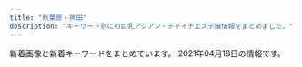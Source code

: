 ```yaml
---
title: "秋葉原・神田"
description: "キーワード別にの巨乳アジアン・チャイナエステ嬢情報をまとめました。"
---
```


新着画像と新着キーワードをまとめています。
2021年04月18日の情報です。

<DmmAffiliateIns />
<KeywordTable
  shops={
    [
    {
        "name": "RAVE \u30ec\u30a4\u30f4",
        "img_links": [
            "http://www.rave.masg.info/files/005.jpg",
            "http://www.rave.masg.info/files/009-02.jpg",
            "http://www.rave.masg.info/images/s4.jpg",
            "http://www.rave.masg.info/files/002.jpg",
            "http://www.rave.masg.info/images/service.png",
            "http://www.rave.masg.info/files/005-03.jpg",
            "http://www.rave.masg.info/images/infotiao1.jpg",
            "http://www.rave.masg.info/images/shop/shop04.jpg",
            "http://www.rave.masg.info/files/008-02.jpg",
            "http://www.rave.masg.info/files/014-03.jpg",
            "http://www.rave.masg.info/files/006-03.jpg",
            "http://www.rave.masg.info/files/014.jpg",
            "http://www.rave.masg.info/files/006-02.jpg",
            "http://www.rave.masg.info/images/s2.jpg",
            "http://www.rave.masg.info/images/new1.png",
            "http://www.rave.masg.info/images/s3.jpg",
            "http://www.rave.masg.info/files/006.jpg",
            "http://www.rave.masg.info/files/009-03.jpg",
            "http://www.rave.masg.info/images/s1.jpg",
            "http://www.rave.masg.info/files/005-02.jpg",
            "http://www.rave.masg.info/images/shop/shop01.jpg",
            "http://www.rave.masg.info/files/009.jpg",
            "http://www.rave.masg.info/images/shop/shop02.jpg",
            "http://www.rave.masg.info/files/015-03.jpg",
            "http://www.rave.masg.info/files/003-02.jpg",
            "http://www.rave.masg.info/images/zi_massage.png",
            "http://www.rave.masg.info/images/zi_staff.png",
            "http://www.rave.masg.info/images/maga.jpg",
            "http://www.rave.masg.info/images/main_top.png",
            "http://www.rave.masg.info/images/shop/shop03.jpg",
            "http://www.rave.masg.info/files/014-02.jpg",
            "http://www.rave.masg.info/images/s5.jpg",
            "http://www.rave.masg.info/files/003.jpg",
            "http://www.rave.masg.info/images/tel.png",
            "http://www.rave.masg.info/files/002-02.jpg",
            "http://www.rave.masg.info/files/002-03.jpg",
            "http://www.rave.masg.info/files/015-02.jpg",
            "http://www.rave.masg.info/images/pick.png",
            "http://www.rave.masg.info/files/016.jpg",
            "http://www.rave.masg.info/files/016-03.jpg",
            "http://www.rave.masg.info/images/new3.png",
            "http://www.rave.masg.info/files/017.jpg",
            "http://www.rave.masg.info/images/main_bottom.png",
            "http://www.rave.masg.info/files/008.jpg",
            "http://www.rave.masg.info/files/017-02.jpg",
            "http://www.rave.masg.info/files/008-03.jpg",
            "http://www.rave.masg.info/files/015.jpg",
            "http://www.rave.masg.info/files/017-03.jpg",
            "http://www.rave.masg.info/files/003-03.jpg",
            "http://www.rave.masg.info/files/016-02.jpg",
            "http://www.rave.masg.info/images/xian.png"
        ],
        "url": "http://www.rave.masg.info/",
        "keywords": {
            "89": 1,
            "G": 1,
            "90": 1,
            "D": 6,
            "F": 3,
            "86": 1,
            "87": 6,
            "88": 1
        },
        "station": "JR\u79cb\u8449\u539f\u99c5\u662d\u548c\u901a\u308a\u53e3"
    },
    {
        "url": "http://gakuen.jpest.net/",
        "img_links": [
            "http://gakuenadmin.jpest.net/uploads/2020/11/2020112607090815.jpeg",
            "http://gakuenadmin.jpest.net/uploads/2020/11/2020112607092280.jpeg",
            "http://gakuen.jpest.net/images/c6.jpg",
            "http://gakuenadmin.jpest.net/uploads/2021/01/2021013104094765.jpg",
            "http://gakuenadmin.jpest.net/uploads/2021/03/2021033114512260-e1617202292946.jpeg",
            "http://gakuenadmin.jpest.net/uploads/2021/03/2021033114505441-e1617202263341.jpeg",
            "http://gakuen.jpest.net/images/c3.jpg",
            "http://gakuen.jpest.net/images/c7.jpg",
            "http://gakuenadmin.jpest.net/uploads/2021/02/2021021404551428.jpg",
            "http://gakuenadmin.jpest.net/uploads/2020/11/2020111905172382.jpeg",
            "http://gakuen.jpest.net/images/c2.jpg",
            "http://gakuenadmin.jpest.net/uploads/2021/03/2021031703464276.jpeg",
            "http://gakuenadmin.jpest.net/uploads/2020/11/g4.jpg",
            "http://gakuenadmin.jpest.net/uploads/2021/01/2021013104085726.jpg",
            "http://gakuenadmin.jpest.net/uploads/2021/03/2021032214491843-e1616424582330.jpeg",
            "http://gakuenadmin.jpest.net/uploads/2021/03/2021032109395478-e1616319941987.jpeg",
            "http://gakuenadmin.jpest.net/uploads/2020/11/2020111905143846.jpeg",
            "http://gakuenadmin.jpest.net/uploads/2021/02/2021021405363587.jpeg",
            "http://gakuen.jpest.net/images/c4.jpg",
            "http://gakuen.jpest.net/images/c10.jpg",
            "http://gakuen.jpest.net/images/c9.jpg",
            "http://gakuenadmin.jpest.net/uploads/2020/11/202011170741460-e1613281451949.jpg",
            "http://gakuen.jpest.net/images/c1.jpg",
            "http://gakuenadmin.jpest.net/uploads/2021/02/2021021404545968.jpg",
            "http://gakuen.jpest.net/images/tel.png",
            "http://gakuen.jpest.net/images/c5.jpg",
            "http://gakuen.jpest.net/images/c8.jpg",
            "http://gakuenadmin.jpest.net/uploads/2021/03/2021031909080778-e1616144896573.jpeg",
            "http://gakuenadmin.jpest.net/uploads/2020/11/2020111707403491.jpg",
            "http://gakuenadmin.jpest.net/uploads/2021/03/2021031703491211.jpeg"
        ],
        "station": "JR\u79cb\u8449\u539f\u99c5\u662d\u548c\u901a\u308a\u53e3",
        "keywords": {
            "89": 2,
            "E": 1,
            "88": 1,
            "F": 2,
            "C": 2,
            "85": 2
        },
        "name": "\u5c11\u5973\u5b66\u5712"
    },
    {
        "img_links": [
            "http://relifeadmin.jpest.net/uploads//2020/10/940B0844-F20E-4D4A-B215-E5BA5372B8E8.jpeg",
            "http://relifeadmin.jpest.net/uploads//2021/03/322B13E6-26A1-40C3-9EC9-427DE29CA167.jpeg",
            "http://relifeadmin.jpest.net/uploads//2020/10/1A4C09F7-F63F-4224-B24D-9E199A9A4BDA.jpeg",
            "http://relifeadmin.jpest.net/uploads//2021/03/6A526146-BB8D-45A4-A864-42633965DBF0-e1616413783381.jpeg",
            "http://relifeadmin.jpest.net/uploads//2020/10/C74DC003-B774-4423-93B4-733B4938F550.jpeg",
            "http://relifeadmin.jpest.net/uploads//2020/10/F908022A-9300-45F1-9C28-4A9EF0365F57.jpeg",
            "http://relifeadmin.jpest.net/uploads//2021/03/1.jpeg",
            "http://relifeadmin.jpest.net/uploads//2021/03/1C5F116C-58E4-4358-9BD7-1B33791B0CAA-e1616413763845.jpeg",
            "http://relife.jpest.net/images/tt.jpg",
            "http://relifeadmin.jpest.net/uploads//2020/10/5AD15672-AEE6-4A0A-9CCF-259E75905FCF-e1603711283848.jpeg",
            "http://relife.jpest.net/images/mobile.jpg",
            "http://relifeadmin.jpest.net/uploads//2020/09/g2.jpg",
            "http://relifeadmin.jpest.net/uploads//2020/10/9D16F01A-1354-462D-9558-9F957927EF44.jpeg",
            "http://relife.jpest.net/images/03.jpg",
            "http://relifeadmin.jpest.net/uploads//2021/03/F1762422-EC67-4A1B-A086-46A0FE212F54-e1616414141494.jpeg",
            "http://relifeadmin.jpest.net/uploads//2020/10/03F2B47F-0310-46C6-AEDE-A8D64FCF2853.jpeg",
            "http://relife.jpest.net/images/04.jpg",
            "http://relife.jpest.net/images/033.jpg",
            "http://relifeadmin.jpest.net/uploads//2020/10/D81CC5DA-612A-4552-9C4C-145DABF87A82-e1603797285723.jpeg",
            "http://relifeadmin.jpest.net/uploads//2021/03/31F3171B-05C9-4017-9EDC-8B1230FFFA5E-e1616413792413.jpeg",
            "http://relifeadmin.jpest.net/uploads//2021/03/4082C373-F43B-4FF9-9F7D-0C0C02162F15.jpeg",
            "http://relifeadmin.jpest.net/uploads//2021/03/A7B9063B-BE9C-42C3-B5B8-39B0E93D461D-e1616414911549.jpeg",
            "http://relifeadmin.jpest.net/uploads//2021/03/7773A505-C662-4875-94B7-9CA466B80C4E-e1616411927517.jpeg",
            "http://relifeadmin.jpest.net/uploads//2021/01/IMG_2171.jpg",
            "http://relife.jpest.net/images/02.jpg",
            "http://relifeadmin.jpest.net/uploads//2021/01/E944CBFF-10ED-477E-8E82-D6287231899D.jpg",
            "http://relifeadmin.jpest.net/uploads//2021/03/E6F9C65A-E4D0-41BD-839F-6AFE58551E3A.jpeg",
            "http://relifeadmin.jpest.net/uploads//2021/03/F6CA5A16-B99E-496D-AB73-DFFE18A4E0B9.jpeg"
        ],
        "keywords": {
            "C": 1,
            "85": 1,
            "E": 12
        },
        "url": "http://relife.jpest.net/",
        "name": "Relife\uff5e\u30ea\u30e9\u30a4\u30d5\uff5e",
        "station": "JR\u79cb\u8449\u539f\u99c5\u662d\u548c\u901a\u308a\u53e3"
    },
    {
        "station": "JR\u79cb\u8449\u539f\u99c5\u662d\u548c\u901a\u308a\u53e3",
        "url": "http://ziya7788.info/",
        "name": "\u5409\u96c5",
        "img_links": [
            "http://ziya7788.info/images/top-munu-1_04.jpg",
            "http://ziya7788.info/images/top-1_08.jpg",
            "http://ziya7788.info/images/i-2.jpg",
            "http://ziya7788.info/images/i-4.jpg",
            "http://ziya7788.info/images/top-munu-1_03.jpg",
            "http://ziya7788.info/images/top-news.jpg",
            "http://ziya7788.info/images/top-1_01.jpg",
            "http://ziya7788.info/images/top-img.jpg",
            "http://ziya7788.info/images/i-1.jpg",
            "http://ziya7788.info/images/staff-img.jpg",
            "http://ziya7788.info/images/top-1_05.jpg",
            "http://ziya7788.info/images/top-munu-1_05.jpg",
            "http://ziya7788.info/images/i-3.jpg",
            "http://ziya7788.info/images/top-1_09.jpg",
            "http://ziya7788.info/images/index_qr.jpg",
            "http://ziya7788.info/images/top-munu-1_01.jpg",
            "http://ziya7788.info/images/top-1_06.jpg",
            "http://ziya7788.info/images/top-1_07.jpg",
            "http://ziya7788.info/images/i-5.jpg",
            "http://ziya7788.info/images/top-munu-1_02.jpg",
            "http://ziya7788.info/images/top-munu-1_06.jpg",
            "http://ziya7788.info/images/top-1_03.jpg",
            "http://ziya7788.info/images/top-1_02.jpg",
            "http://ziya7788.info/images/top-1_04.jpg",
            "http://ziya7788.info/images/i-6.jpg"
        ],
        "keywords": {}
    },
    {
        "img_links": [
            "http://junpuadmin.jpest.net/uploads/2021/03/2.jpeg",
            "http://junpu.jpest.net/images/telhead.jpg",
            "http://junpuadmin.jpest.net/uploads/2021/03/1.jpeg",
            "http://junpuadmin.jpest.net/uploads/2021/03/9D21D2BE-93E6-4BA6-A5ED-CE87FADAEED5-e1617202846703.jpeg",
            "http://junpuadmin.jpest.net/uploads/2021/03/6.jpeg",
            "http://junpuadmin.jpest.net/uploads/2021/03/7.jpeg",
            "http://junpu.jpest.net/images/footer.jpg",
            "http://junpu.jpest.net/images/tt.jpg",
            "http://junpu.jpest.net/images/r4.jpg",
            "http://junpuadmin.jpest.net/uploads/2021/03/641F6A7D-7990-40AA-AE7C-380F7849AD7D-e1617202823729.jpeg",
            "http://junpuadmin.jpest.net/uploads/2021/03/5.jpeg",
            "http://junpu.jpest.net/images/b1.jpg",
            "http://junpu.jpest.net/images/tiao.jpg",
            "http://junpuadmin.jpest.net/uploads/2021/03/3-1.jpeg",
            "http://junpu.jpest.net/images/sys.png",
            "http://junpu.jpest.net/images/head.jpg",
            "http://junpu.jpest.net/images/telb1.jpg",
            "http://junpuadmin.jpest.net/uploads/2021/03/4.jpeg"
        ],
        "name": "\u795e\u7530\u5b66\u5712",
        "url": "http://junpu.jpest.net/",
        "keywords": {
            "89": 1,
            "D": 2,
            "C": 2,
            "87": 2,
            "90": 1,
            "88": 1
        },
        "station": "JR\u795e\u7530\u99c5\u5317\u53e3"
    },
    {
        "img_links": [
            "http://k-cocoro.co/images/tite-staff.png",
            "http://k-cocoro.co/images/004.jpg",
            "http://k-cocoro.co/images/news_top.jpg",
            "http://k-cocoro.co/images/momo.jpg",
            "http://k-cocoro.co/images/girl_top.png",
            "http://k-cocoro.co/images/grande.jpg",
            "http://k-cocoro.co/images/right_top.png",
            "http://k-cocoro.co/images/s2.jpg",
            "http://k-cocoro.co/images/girl_03.png",
            "http://k-cocoro.co/images/girlx_top.png",
            "http://k-cocoro.co/images/tite-magazine.png",
            "http://k-cocoro.co/images/001.jpg",
            "http://k-cocoro.co/images/pagetop.png",
            "http://k-cocoro.co/images/g2.jpg",
            "http://k-cocoro.co/images/shishu_03.jpg",
            "http://k-cocoro.co/images/nei_01.png",
            "http://k-cocoro.co/images/right_bottom.png",
            "http://k-cocoro.co/images/gg2.jpg",
            "http://k-cocoro.co/images/shishu_02.jpg",
            "http://k-cocoro.co/images/shishu_01.jpg",
            "http://k-cocoro.co/images/yu.jpg",
            "http://k-cocoro.co/images/noimage.jpg",
            "http://k-cocoro.co/images/003.jpg",
            "http://k-cocoro.co/images/mya.jpg",
            "http://k-cocoro.co/images/ss.jpg",
            "http://k-cocoro.co/images/girl_01.png",
            "http://k-cocoro.co/images/nei_03.png",
            "http://k-cocoro.co/images/002.jpg",
            "http://k-cocoro.co/images/remo.jpg",
            "http://k-cocoro.co/images/gg1.jpg",
            "http://k-cocoro.co/images/mail.png"
        ],
        "url": "http://k-cocoro.co/",
        "keywords": {
            "D": 3,
            "G": 1,
            "E": 4
        },
        "station": "JR\u795e\u7530\u99c5\u6771\u53e3",
        "name": "COCORO"
    },
    {
        "keywords": {
            "D": 6,
            "85": 2,
            "C": 8,
            "90": 2,
            "89": 4,
            "88": 4,
            "86": 2
        },
        "img_links": [
            "http://kenkoubo.link/wp-content/uploads/2019/05/rin_image_1_syusei-250x375.jpeg",
            "http://kenkoubo.link/wp-content/themes/template-salon2/images/08.jpg",
            "http://kenkoubo.link/wp-content/uploads/2017/03/03-1.jpg",
            "http://kenkoubo.link/wp-content/uploads/2021/03/ayaka_01-900x1201.jpeg",
            "http://kenkoubo.link/wp-content/themes/template-salon2/images/info.png",
            "http://kenkoubo.link/wp-content/uploads/2019/05/rin_image_1_syusei-900x1600.jpeg",
            "http://kenkoubo.link/wp-content/uploads/2017/03/08a.jpg",
            "http://kenkoubo.link/wp-content/themes/template-salon2/images/camp-bnr3.png",
            "http://kenkoubo.link/wp-content/uploads/2020/11/yuko_image_syusei-1.jpg",
            "http://kenkoubo.link/wp-content/uploads/2017/03/03-1-250x375.jpg",
            "http://kenkoubo.link/wp-content/uploads/2021/03/ayaka_4.jpeg",
            "http://kenkoubo.link/wp-content/uploads/2017/03/08.jpg",
            "http://kenkoubo.link/wp-content/themes/template-salon2/images/info2.png",
            "http://kenkoubo.link/wp-content/uploads/2017/03/08-250x375.jpg",
            "http://kenkoubo.link/wp-content/uploads/2017/03/05-1-250x375.jpg",
            "http://kenkoubo.link/wp-content/themes/template-salon2/images/pickup-frame.png",
            "http://kenkoubo.link/wp-content/uploads/2017/03/08-2.jpg",
            "http://kenkoubo.link/wp-content/uploads/2019/05/ai_image_1_syusei-250x375.jpeg",
            "http://kenkoubo.link/wp-content/themes/template-salon2/images/pickup-ttl.png",
            "http://kenkoubo.link/wp-content/uploads/2017/03/05a.jpg",
            "http://kenkoubo.link/wp-content/themes/template-salon2/images/slider1.jpg",
            "http://kenkoubo.link/wp-content/themes/template-salon2/images/05.jpg",
            "http://kenkoubo.link/wp-content/uploads/2017/03/05-1.jpg",
            "http://kenkoubo.link/wp-content/uploads/2019/05/ai_image_1_syusei-900x1600.jpeg",
            "http://kenkoubo.link/wp-content/uploads/2021/03/ayaka_01-250x375.jpeg",
            "http://kenkoubo.link/wp-content/themes/template-salon2/images/camp-bnr2.png",
            "http://es-tsudanuma.com/wp-content/uploads/2016/10/massage-de_88_31.jpg",
            "https://www.mens-anavi.com/img/mens-esthe1.png",
            "http://kenkoubo.link/wp-content/themes/template-salon2/images/03.jpg",
            "http://kenkoubo.link/wp-content/themes/template-salon2/images/telm.png",
            "http://kenkoubo.link/wp-content/uploads/2017/03/09.jpg",
            "http://kenkoubo.link/wp-content/themes/template-salon2/images/camp-bnr.png",
            "http://kenkoubo.link/wp-content/uploads/2017/03/07-1.jpg",
            "http://kenkoubo.link/wp-content/themes/template-salon2/images/camp-bnr4.png",
            "http://kenkoubo.link/wp-content/uploads/2017/03/05.jpg",
            "http://kenkoubo.link/wp-content/uploads/2020/11/yuko_image_syusei-1-250x375.jpg",
            "http://kenkoubo.link/wp-content/uploads/2021/03/ayaka_4-300x400.jpeg",
            "http://kenkoubo.link/wp-content/themes/template-salon2/images/news-ttl.png"
        ],
        "station": "JR\u795e\u7530\u99c5\u5317\u53e3",
        "name": "\u5065\u5eb7\u574a",
        "url": "http://kenkoubo.link"
    },
    {
        "keywords": {
            "E": 24,
            "G": 24,
            "F": 27,
            "C": 24,
            "D": 255
        },
        "name": "\u7652\u51e6\uff5e\u3086\u3069\u3053\u308d",
        "station": "JR\u795e\u7530\u99c5\u5317\u53e3",
        "img_links": [
            "http://yudokoro.xyz/images/st/st_yuyu.jpg",
            "http://yudokoro.xyz/images/st/st_koko.jpg",
            "http://yudokoro.xyz/images/st/st_ai.jpg",
            "http://yudokoro.xyz/images/st/st_ao.jpg",
            "http://yudokoro.xyz/images/news_image.jpg",
            "http://yudokoro.xyz/images/st/st_yaya.jpg",
            "http://yudokoro.xyz/images/st/st_miho.jpg",
            "http://yudokoro.xyz/images/st/st_yumi.jpg",
            "http://yudokoro.xyz/images/st/st_maya.jpg",
            "http://yudokoro.xyz/images/st/st_rena.jpg",
            "http://yudokoro.xyz/images/header_main_visual2.jpg",
            "http://yudokoro.xyz/images/st/st_momoka.jpg",
            "http://yudokoro.xyz/images/header_main_visual1.jpg",
            "http://yudokoro.xyz/images/header_main_visual3.jpg",
            "http://yudokoro.xyz/images/concept.jpg",
            "http://yudokoro.xyz/images/st/st_yui.jpg",
            "http://yudokoro.xyz/images/header_img.png",
            "http://yudokoro.xyz/images/st/st_miro.jpg",
            "http://yudokoro.xyz/images/st/st_rara.jpg",
            "http://yudokoro.xyz/images/st/st_narumi.jpg",
            "http://yudokoro.xyz/images/campaign.jpg"
        ],
        "url": "http://yudokoro.xyz/"
    },
    {
        "name": "NeNe\uff5e\u30cd\u30cd\uff5e",
        "keywords": {
            "F": 4,
            "C": 35,
            "D": 12,
            "E": 3
        },
        "url": "http://nene-kanda.net/index.html",
        "station": "JR\u795e\u7530\u99c5\u5317\u53e3",
        "img_links": [
            "http://nene-kanda.net/images/share/tel.png",
            "http://nene-kanda.net/images/share/pagetop.png",
            "http://nene-kanda.net/images/share/sptel.png",
            "http://nene-kanda.net/images/st/st_mimi.jpg",
            "http://nene-kanda.net/images/st/st_saki.jpg",
            "http://nene-kanda.net/images/st/st_rumi.jpg",
            "http://nene-kanda.net/images/st/st_hitomi.jpg",
            "http://nene-kanda.net/images/topimage/subimage.jpg",
            "http://nene-kanda.net/images/topimage/topimage.jpg",
            "http://nene-kanda.net/images/st/st_mirei.jpg",
            "http://nene-kanda.net/images/3.jpg",
            "http://nene-kanda.net/images/4.jpg",
            "http://nene-kanda.net/images/st/st_mie.jpg",
            "http://nene-kanda.net/images/st/st_ruru.jpg",
            "http://nene-kanda.net/images/1.jpg",
            "http://nene-kanda.net/images/st/st_mao.jpg",
            "http://nene-kanda.net/images/st/st_miki.jpg",
            "http://nene-kanda.net/images/2.jpg"
        ]
    },
    {
        "keywords": {
            "85": 2,
            "E": 2,
            "D": 12,
            "86": 4,
            "88": 2,
            "89": 2,
            "87": 6
        },
        "station": "JR\u79cb\u8449\u539f\u99c5\u662d\u548c\u901a\u308a\u53e3",
        "img_links": [
            "http://www.lovegarden-s.info/img/top.png",
            "http://www.lovegarden-s.info/img/img1.png",
            "http://www.lovegarden-s.info/photo/home/4141363521266.jpg",
            "http://www.lovegarden-s.info/photo/home/9601430403087.jpg",
            "http://www.lovegarden-s.info/photo/home/9871580969716.jpg",
            "http://www.lovegarden-s.info/photo/home/8901454735680.jpg",
            "http://www.lovegarden-s.info/photo/201504/1430403080602083079.jpg",
            "http://www.lovegarden-s.info/img/return.png",
            "http://www.lovegarden-s.info/photo/202002/1580969705245014003.jpeg",
            "http://www.lovegarden-s.info/photo/home/4831576458331.jpg",
            "http://www.lovegarden-s.info/photo/201602/14547356612012610027.jpg",
            "http://www.lovegarden-s.info/img/info.png",
            "http://www.lovegarden-s.info/img/link.png",
            "http://www.lovegarden-s.info/img/pic_info.png",
            "http://www.lovegarden-s.info/photo/201303/13635212582036100355.jpg",
            "http://www.lovegarden-s.info/photo/202001/15796781601253232552.jpg",
            "http://www.lovegarden-s.info/photo/home/8651455104921.jpg",
            "http://www.lovegarden-s.info/photo/202002/15809557251246469135.jpg",
            "http://www.lovegarden-s.info/photo/home/1071580955755.jpg",
            "http://www.lovegarden-s.info/photo/home/4781579678186.jpg",
            "http://www.lovegarden-s.info/photo/201912/15764583101976861511.jpg",
            "http://www.lovegarden-s.info/photo/201602/1455104915985663806.jpg",
            "http://www.lovegarden-s.info/img/img2.png",
            "http://www.lovegarden-s.info/img/re2.png",
            "http://www.lovegarden-s.info/img/staff.png"
        ],
        "url": "http://www.lovegarden-s.info/",
        "name": "\u30e9\u30d6\u30ac\u30fc\u30c7\u30f3"
    },
    {
        "img_links": [
            "http://genki-morix2.asia/img/st019.jpg",
            "http://genki-morix2.asia/img/st53.jpg",
            "http://genki-morix2.asia/img/st30.jpg",
            "http://genki-morix2.asia/img/no-photo-newface.jpg",
            "http://genki-morix2.asia/img/a.png",
            "http://genki-morix2.asia/img/st55.jpg",
            "http://genki-morix2.asia/img/st053.jpg",
            "http://genki-morix2.asia/img/botton.png",
            "http://genki-morix2.asia/img/sta58.jpg",
            "http://genki-morix2.asia/img/st58.jpg",
            "http://genki-morix2.asia/img/i.png",
            "http://genki-morix2.asia/img/sta54.jpg",
            "http://genki-morix2.asia/img/sta47.jpg",
            "http://genki-morix2.asia/img/Q.png",
            "http://genki-morix2.asia/img/st54.jpg",
            "http://genki-morix2.asia/img/st52.jpg",
            "http://genki-morix2.asia/img/st47.jpg",
            "http://genki-morix2.asia/img/st19.jpg",
            "http://genki-morix2.asia/img/st16.jpg",
            "http://genki-morix2.asia/img/st24.jpg"
        ],
        "name": "\u5143\u6c17\u30e2\u30ea\u30e2\u30ea",
        "url": "http://genki-morix2.asia/",
        "keywords": {
            "84": 2,
            "C": 9,
            "89": 1,
            "86": 1,
            "85": 1,
            "88": 4,
            "87": 7
        },
        "station": "JR\u795e\u7530\u99c5\u6771\u53e3"
    },
    {
        "name": "\u30cf\u30d4\u30cd\u30b9",
        "station": "JR\u795e\u7530\u99c5\u5317\u53e3",
        "keywords": {
            "83": 2,
            "85": 5,
            "89": 1,
            "E": 4,
            "C": 33,
            "D": 11,
            "87": 4,
            "86": 8,
            "88": 1
        },
        "img_links": [
            "http://loman.ies.fun/photos/sites/33/2020/03/2020032611555543.jpg",
            "http://loman.ies.fun/photos/sites/33/2020/08/2020081913260795.jpg",
            "http://loman.ies.fun/photos/sites/33/2020/03/2020032611445885.jpg",
            "http://loman.ies.fun/images/s_staff.png",
            "http://loman.ies.fun/photos/sites/33/2020/03/202003261200240.jpg",
            "http://loman.ies.fun/images/room1.jpg",
            "http://loman.ies.fun/photos/sites/33/2020/03/2020032611565587.jpg",
            "http://loman.ies.fun/images/room2.jpg",
            "http://loman.ies.fun/images/top.png",
            "http://loman.ies.fun/photos/sites/33/2020/03/2020032611153250.jpg",
            "http://loman.ies.fun/images/s_pick.png",
            "http://loman.ies.fun/photos/sites/33/2020/03/2020032611584396.jpg",
            "http://loman.ies.fun/photos/sites/33/2020/03/2020032611511046.jpg",
            "http://loman.ies.fun/photos/sites/33/2020/03/2020032611565659.jpg",
            "http://loman.ies.fun/photos/sites/33/2020/03/2020032611443518.jpg",
            "http://loman.ies.fun/photos/sites/33/2020/03/2020032611445837.jpg",
            "http://loman.ies.fun/photos/sites/33/2020/03/202003261158439.jpg",
            "http://loman.ies.fun/images/room4.jpg",
            "http://loman.ies.fun/photos/sites/33/2020/03/2020032611581578.jpg",
            "http://loman.ies.fun/images/mobile.jpg",
            "http://loman.ies.fun/images/s_news.png",
            "http://loman.ies.fun/images/girl-z2.jpg",
            "http://loman.ies.fun/photos/sites/33/2020/03/2020032611565613.jpg",
            "http://loman.ies.fun/photos/sites/33/2020/03/2020032611522152.jpg",
            "http://loman.ies.fun/photos/sites/33/2020/03/2020032612000446.jpg",
            "http://loman.ies.fun/images/room3.jpg",
            "http://loman.ies.fun/photos/sites/33/2020/03/2020032611581687.jpg",
            "http://loman.ies.fun/photos/sites/33/2020/03/2020032611553428.jpg",
            "http://loman.ies.fun/photos/sites/33/2020/03/202003261138067.jpg",
            "http://loman.ies.fun/photos/sites/33/2020/03/2020032611562755.jpg",
            "http://loman.ies.fun/images/girl-z1.jpg",
            "http://loman.ies.fun/photos/sites/33/2020/03/202003261151446.jpg"
        ],
        "url": "http://loman.ies.fun/"
    },
    {
        "img_links": [],
        "keywords": {},
        "name": "\u6c34\u306e\u604b",
        "url": "https://mizuno-koi.com/",
        "station": "JR\u795e\u7530\u99c5\u5357\u53e3"
    },
    {
        "station": "JR\u795e\u7530\u99c5\u897f\u53e3",
        "img_links": [
            "http://genkidou.work/img/s5.jpg",
            "http://genkidou.work/img/st0011.jpg",
            "http://genkidou.work/sp/img/info.jpg",
            "http://genkidou.work/img/head.jpg",
            "http://genkidou.work/img/st010.jpg",
            "http://genkidou.work/sp/img/acc2.jpg",
            "http://genkidou.work/img/sta16.jpg",
            "http://genkidou.work/img/st16.jpg",
            "http://genkidou.work/sp/img/st22.jpg",
            "http://genkidou.work/img/sta6.jpg",
            "http://genkidou.work/img/sta2.jpg",
            "http://genkidou.work/sp/img/st23.jpg",
            "http://genkidou.work/sp/img/t-t.jpg",
            "http://genkidou.work/sp/img/pic.jpg",
            "http://genkidou.work/img/acc4.jpg",
            "http://genkidou.work/sp/img/pc.jpg",
            "http://genkidou.work/img/acc6.jpg",
            "http://genkidou.work/sp/img/sys.jpg",
            "http://genkidou.work/sp/img/cam.jpg",
            "http://genkidou.work/sp/img/st20.jpg",
            "http://genkidou.work/sp/img/st25.jpg",
            "http://genkidou.work/sp/img/acc4.jpg",
            "http://genkidou.work/img/st2.jpg",
            "http://genkidou.work/sp/img/t-a.jpg",
            "http://genkidou.work/sp/img/p25.jpg",
            "http://genkidou.work/img/sta23.jpg",
            "http://genkidou.work/sp/img/t-r.jpg",
            "http://genkidou.work/img/sta11.jpg",
            "http://genkidou.work/img/s4.jpg",
            "http://genkidou.work/img/st23.jpg",
            "http://genkidou.work/sp/img/p20.jpg",
            "http://genkidou.work/sp/img/add.jpg",
            "http://genkidou.work/sp/img/p10.jpg",
            "http://genkidou.work/sp/img/acc5.jpg",
            "http://genkidou.work/img/fla-2.jpg",
            "http://genkidou.work/img/acc3.jpg",
            "http://genkidou.work/sp/img/acc3.jpg",
            "http://genkidou.work/sp/img/st6.jpg",
            "http://genkidou.work/sp/img/st10.jpg",
            "http://genkidou.work/sp/img/acc1.jpg",
            "http://genkidou.work/img/sta20.jpg",
            "http://genkidou.work/sp/img/tel.jpg",
            "http://genkidou.work/sp/img/t-o.jpg",
            "http://genkidou.work/img/sta10.jpg",
            "http://genkidou.work/img/s2.jpg",
            "http://genkidou.work/img/fla.jpg",
            "http://genkidou.work/img/body2.jpg",
            "http://genkidou.work/sp/img/st16.jpg",
            "http://genkidou.work/img/fla-3.jpg",
            "http://genkidou.work/img/acc2.jpg",
            "http://genkidou.work/img/acc5.jpg",
            "http://genkidou.work/img/koko_468x60.png",
            "http://genkidou.work/img/sta22.jpg",
            "http://genkidou.work/sp/img/sch.jpg",
            "http://genkidou.work/img/fla-1.jpg",
            "http://genkidou.work/sp/img/tit.jpg",
            "http://genkidou.work/img/mo.png",
            "http://genkidou.work/sp/img/koko_234x60.png",
            "http://genkidou.work/img/st011.jpg",
            "http://genkidou.work/img/acc1.jpg",
            "http://genkidou.work/sp/img/botton.jpg",
            "http://genkidou.work/img/sta25.jpg",
            "http://genkidou.work/img/st6.jpg",
            "http://genkidou.work/img/st20.jpg",
            "http://genkidou.work/img/s1.jpg",
            "http://genkidou.work/sp/img/t-s.jpg",
            "http://genkidou.work/sp/img/st11.jpg",
            "http://genkidou.work/sp/img/time.jpg",
            "http://genkidou.work/img/st25.jpg",
            "http://genkidou.work/sp/img/st2.jpg",
            "http://genkidou.work/img/botton.jpg",
            "http://genkidou.work/sp/img/acc6.jpg",
            "http://genkidou.work/img/st22.jpg"
        ],
        "name": "\u5143\u6c17\u5802\uff5e\u3052\u3093\u304d\u3069\u3046\uff5e",
        "url": "http://genkidou.work/",
        "keywords": {
            "D": 10,
            "88": 4,
            "E": 4,
            "85": 5,
            "91": 3,
            "H": 1,
            "F": 2,
            "86": 4,
            "87": 6,
            "C": 20
        }
    },
    {
        "name": "AKB",
        "station": "JR\u6d45\u8349\u6a4b\u99c5\u6771\u53e3",
        "url": "http://x-akb.info/",
        "keywords": {
            "86": 4,
            "F": 1,
            "D": 10,
            "C": 19,
            "85": 1,
            "84": 1,
            "87": 5
        },
        "img_links": [
            "http://x-akb.info/img/nos.jpg",
            "http://x-akb.info/img/st45.jpg",
            "http://x-akb.info/img/p-45.jpg",
            "http://x-akb.info/img/p-43.jpg",
            "http://x-akb.info/img/st42.jpg",
            "http://x-akb.info/img/t1.jpg",
            "http://x-akb.info/img/p-46.jpg",
            "http://x-akb.info/img/p-44.jpg",
            "http://asakusabashi.analytics.qlook.net/counter.png",
            "http://x-akb.info/img/p-40.jpg",
            "http://x-akb.info/img/p-42.jpg",
            "http://x-akb.info/img/st36.jpg",
            "http://x-akb.info/img/st44.jpg",
            "http://x-akb.info/img/st0043.jpg",
            "http://x-akb.info/img/p-34.jpg",
            "http://x-akb.info/img/p-50.jpg",
            "http://x-akb.info/img/mo.png",
            "http://x-akb.info/img/st34.jpg",
            "http://x-akb.info/img/t2.jpg",
            "http://x-akb.info/img/p-49.jpg",
            "http://x-akb.info/img/st50.jpg",
            "http://x-akb.info/img/bottom.png",
            "http://x-akb.info/img/st40.jpg",
            "http://x-akb.info/img/st49.jpg",
            "http://x-akb.info/img/p-35.jpg",
            "http://x-akb.info/img/p-36.jpg",
            "http://x-akb.info/img/st0035.jpg",
            "http://x-akb.info/img/t3.jpg",
            "http://x-akb.info/img/st035.jpg",
            "http://x-akb.info/img/st043.jpg",
            "http://x-akb.info/img/st35.jpg",
            "http://x-akb.info/img/st46.jpg"
        ]
    },
    {
        "name": "\u5922",
        "img_links": [
            "http://yume-massage.info/img/st7.jpg",
            "http://yume-massage.info/img/st6.jpg",
            "http://yume-massage.info/img/head.jpg",
            "http://yume-massage.info/img/s4.jpg",
            "http://yume-massage.info/sp/img/s7.jpg",
            "http://yume-massage.info/sp/img/s1.jpg",
            "http://yume-massage.info/img/mo.png",
            "http://yume-massage.info/img/s1.jpg",
            "http://yume-massage.info/sp/img/time.jpg",
            "http://yume-massage.info/img/st9.jpg",
            "http://yume-massage.info/sp/img/info.jpg",
            "http://yume-massage.info/img/nos.jpg",
            "http://yume-massage.info/img/st06.jpg",
            "http://yume-massage.info/img/s6.jpg",
            "http://yume-massage.info/img/st8.jpg",
            "http://yume-massage.info/sp/img/add.jpg",
            "http://yume-massage.info/img/st2.jpg",
            "http://yume-massage.info/img/st5.jpg",
            "http://yume-massage.info/img/r9.jpg",
            "http://yume-massage.info/img/botton.jpg",
            "http://yume-massage.info/sp/img/cam.jpg",
            "http://yume-massage.info/img/xmas.png",
            "http://yume-massage.info/sp/img/t-a.jpg",
            "http://yume-massage.info/sp/img/sys.jpg",
            "http://yume-massage.info/img/head2.jpg",
            "http://yume-massage.info/img/s8.jpg",
            "http://yume-massage.info/img/sta10.jpg",
            "http://yume-massage.info/sp/img/pic.jpg",
            "http://yume-massage.info/img/kan.jpg",
            "http://yume-massage.info/sp/img/botton.jpg",
            "http://yume-massage.info/img/sta1.jpg",
            "http://yume-massage.info/img/s9.jpg",
            "http://yume-massage.info/img/st4.jpg",
            "http://yume-massage.info/sp/img/tel.jpg",
            "http://yume-massage.info/img/st10.jpg",
            "http://yume-massage.info/sp/img/t-o.jpg",
            "http://yume-massage.info/sp/img/s6.jpg",
            "http://yume-massage.info/sp/img/p-10.jpg",
            "http://yume-massage.info/sp/img/t-r.jpg",
            "http://yume-massage.info/sp/img/s8.jpg",
            "http://yume-massage.info/sp/img/tit.jpg",
            "http://yume-massage.info/sp/img/s9.jpg",
            "http://yume-massage.info/img/sta7.jpg",
            "http://yume-massage.info/img/s10.jpg",
            "http://yume-massage.info/sp/img/t-t.jpg",
            "http://yume-massage.info/img/sta8.jpg",
            "http://yume-massage.info/sp/img/s4.jpg",
            "http://yume-massage.info/sp/img/kan.jpg",
            "http://yume-massage.info/img/st3.jpg",
            "http://yume-massage.info/sp/img/add2.jpg",
            "http://yume-massage.info/img/s7.jpg",
            "http://yume-massage.info/sp/img/p-9.jpg",
            "http://yume-massage.info/img/sta9.jpg",
            "http://yume-massage.info/sp/img/pc.jpg",
            "http://yume-massage.info/img/sta4.jpg",
            "http://yume-massage.info/img/st1.jpg",
            "http://yume-massage.info/sp/img/t-s.jpg",
            "http://yume-massage.info/sp/img/p-6.jpg",
            "http://yume-massage.info/sp/img/s10.jpg",
            "http://yume-massage.info/img/sta6.jpg"
        ],
        "station": "\u6d45\u8349\u6a4b\u99c5",
        "keywords": {
            "86": 3,
            "87": 6,
            "E": 7,
            "C": 20,
            "85": 2,
            "84": 3,
            "D": 7,
            "88": 3
        },
        "url": "http://yume-massage.info/"
    },
    {
        "keywords": {
            "84": 1
        },
        "url": "http://www.asakusabashi-est.xyz/",
        "img_links": [
            "http://www.asakusabashi-est.xyz/images/top/t2.jpg",
            "http://www.asakusabashi-est.xyz/images/staff/2/moro/moro.jpg",
            "http://www.asakusabashi-est.xyz/images/index-aridel_02.jpg",
            "http://www.asakusabashi-est.xyz/images/staff/6.jpg",
            "http://www.asakusabashi-est.xyz/images/staff/4/2.jpg",
            "http://www.asakusabashi-est.xyz/images/top/t3.png",
            "http://www.asakusabashi-est.xyz/images/index-aridel_18.jpg",
            "http://www.asakusabashi-est.xyz/images/index-aridel_24.jpg",
            "http://www.asakusabashi-est.xyz/images/index-aridel_10.jpg",
            "http://www.asakusabashi-est.xyz/images/sys/lanmu-zi-s7.png",
            "http://www.asakusabashi-est.xyz/images/nav/lanmu-t-st.jpg",
            "http://www.asakusabashi-est.xyz/images/staff/4/4.jpg",
            "http://www.asakusabashi-est.xyz/images/shop/zi.png",
            "http://www.asakusabashi-est.xyz/images/staff/akira.jpg",
            "http://www.asakusabashi-est.xyz/images/nav/lanmu-t-sys.jpg",
            "http://www.asakusabashi-est.xyz/images/idnex-down/index-down-if_05.jpg",
            "http://www.asakusabashi-est.xyz/images/top/t3.jpg",
            "http://www.asakusabashi-est.xyz/images/idnex-down/index-down-if_07.jpg",
            "http://www.asakusabashi-est.xyz/images/idnex-down/index-down-if_12.jpg",
            "http://www.asakusabashi-est.xyz/images/index-aridel_07.jpg",
            "http://www.asakusabashi-est.xyz/images/idnex-down/index-down-if_03.jpg",
            "http://www.asakusabashi-est.xyz/images/shop/zi2.png",
            "http://www.asakusabashi-est.xyz/images/shop/zi3.png",
            "http://www.asakusabashi-est.xyz/images/shop/zi4.png",
            "http://www.asakusabashi-est.xyz/images/index-aridel_20.jpg",
            "http://www.asakusabashi-est.xyz/images/staff/4/3.jpg",
            "http://www.asakusabashi-est.xyz/images/nav/lanmu-t-job.jpg"
        ],
        "name": "Oualia\u30fb\u30af\u30aa\u30ea\u30a2",
        "station": "JR\u6d45\u8349\u6a4b\u99c5\u6771\u53e3"
    },
    {
        "img_links": [
            "http://xn--vckg5a9gugx77p8s4b.biz/images/lab.jpg",
            "http://xn--vckg5a9gugx77p8s4b.biz/images/cg061.jpg",
            "http://xn--vckg5a9gugx77p8s4b.biz/images/act.jpg",
            "http://xn--vckg5a9gugx77p8s4b.biz/images/ret.jpg",
            "http://xn--vckg5a9gugx77p8s4b.biz/images/ret1.jpg",
            "http://xn--vckg5a9gugx77p8s4b.biz/images/cg06.jpg",
            "http://xn--vckg5a9gugx77p8s4b.biz/images/cg01.jpg",
            "http://xn--vckg5a9gugx77p8s4b.biz/images/ltb.jpg",
            "http://xn--vckg5a9gugx77p8s4b.biz/images/cg10.jpg",
            "http://xn--vckg5a9gugx77p8s4b.biz/images/cg09.jpg",
            "http://xn--vckg5a9gugx77p8s4b.biz/images/m10.jpg",
            "http://xn--vckg5a9gugx77p8s4b.biz/images/cg031.jpg",
            "http://xn--vckg5a9gugx77p8s4b.biz/images/cg021.jpg",
            "http://xn--vckg5a9gugx77p8s4b.biz/images/cg081.jpg",
            "http://xn--vckg5a9gugx77p8s4b.biz/images/cg071.jpg",
            "http://xn--vckg5a9gugx77p8s4b.biz/images/cg05.jpg",
            "http://xn--vckg5a9gugx77p8s4b.biz/images/cg101.jpg",
            "http://xn--vckg5a9gugx77p8s4b.biz/images/cg07.jpg",
            "http://xn--vckg5a9gugx77p8s4b.biz/images/m60.jpg",
            "http://xn--vckg5a9gugx77p8s4b.biz/images/cg051.jpg",
            "http://xn--vckg5a9gugx77p8s4b.biz/images/rot.jpg",
            "http://xn--vckg5a9gugx77p8s4b.biz/images/m50.jpg",
            "http://xn--vckg5a9gugx77p8s4b.biz/images/line.png",
            "http://xn--vckg5a9gugx77p8s4b.biz/images/cg041.jpg",
            "http://xn--vckg5a9gugx77p8s4b.biz/images/m30.jpg",
            "http://xn--vckg5a9gugx77p8s4b.biz/images/t1.jpg",
            "http://xn--vckg5a9gugx77p8s4b.biz/images/cg04.jpg",
            "http://xn--vckg5a9gugx77p8s4b.biz/images/cg02.jpg",
            "http://xn--vckg5a9gugx77p8s4b.biz/images/t3.jpg",
            "http://xn--vckg5a9gugx77p8s4b.biz/images/m40.jpg",
            "http://xn--vckg5a9gugx77p8s4b.biz/images/top.jpg",
            "http://xn--vckg5a9gugx77p8s4b.biz/images/t2.jpg",
            "http://xn--vckg5a9gugx77p8s4b.biz/images/m20.jpg",
            "http://xn--vckg5a9gugx77p8s4b.biz/images/fla.jpg",
            "http://xn--vckg5a9gugx77p8s4b.biz/images/no.png",
            "http://xn--vckg5a9gugx77p8s4b.biz/images/t4.jpg",
            "http://xn--vckg5a9gugx77p8s4b.biz/images/cg08.jpg",
            "http://xn--vckg5a9gugx77p8s4b.biz/images/t5.jpg",
            "http://xn--vckg5a9gugx77p8s4b.biz/images/cg091.jpg",
            "http://xn--vckg5a9gugx77p8s4b.biz/images/cg03.jpg"
        ],
        "name": "\u82b1\u6c34\u6728",
        "url": "http://xn--vckg5a9gugx77p8s4b.biz/",
        "station": "JR\u79cb\u8449\u539f\u99c5\u662d\u548c\u901a\u308a\u53e3",
        "keywords": {
            "E": 4,
            "F": 3,
            "D": 2,
            "86": 6,
            "88": 3,
            "G": 1,
            "87": 1
        }
    },
    {
        "url": "http://refresh-salon.tokyo/",
        "station": "JR\u795e\u7530\u99c5\u897f\u53e3",
        "name": "\u3082\u307f\u697d",
        "keywords": {
            "\u80f8": 6,
            "\u5de8\u4e73": 2,
            "C": 41,
            "\u4e73": 4,
            "G": 4,
            "D": 18,
            "E": 10
        },
        "img_links": [
            "http://refresh-salon.tokyo/images/st/st_mei.jpg",
            "http://refresh-salon.tokyo/images/st/st_rin.jpg",
            "http://refresh-salon.tokyo/images/st/st_anna.jpg",
            "http://refresh-salon.tokyo/images/st/st_momo.jpg",
            "http://refresh-salon.tokyo/images/st/st_yuuna.jpg",
            "http://refresh-salon.tokyo/images/st/st_mariko.jpg",
            "http://refresh-salon.tokyo/images/st/st_miko.jpg",
            "http://refresh-salon.tokyo/images/st/st_risa.jpg",
            "http://refresh-salon.tokyo/images/st/st_saya.jpg",
            "http://refresh-salon.tokyo/images/topimage/main2.jpg",
            "http://refresh-salon.tokyo/images/st/st_junko.jpg",
            "http://refresh-salon.tokyo/images/st/st_nana.jpg",
            "http://refresh-salon.tokyo/images/st/st_aiko.jpg",
            "http://refresh-salon.tokyo/images/st/st_koko.jpg"
        ]
    },
    {
        "station": "JR\u795e\u7530\u99c5\u6771\u53e3",
        "img_links": [
            "http://esthe-aroma.pink/img/stan.png",
            "http://esthe-aroma.pink/img/m1.jpg",
            "http://esthe-aroma.pink/img/m3.jpg",
            "http://esthe-aroma.pink/img/m4.jpg",
            "http://esthe-aroma.pink/img/m6.jpg",
            "http://esthe-aroma.pink/img/cg05.jpg",
            "http://esthe-aroma.pink/img/cg07.jpg",
            "http://esthe-aroma.pink/img/cg04.jpg",
            "http://esthe-aroma.pink/img/cg011.jpg",
            "http://esthe-aroma.pink/img/cg02.jpg",
            "http://esthe-aroma.pink/img/m2.jpg",
            "http://esthe-aroma.pink/img/noo.png",
            "http://esthe-aroma.pink/img/m60.jpg",
            "http://esthe-aroma.pink/img/m10.jpg",
            "http://esthe-aroma.pink/img/cg01.jpg",
            "http://esthe-aroma.pink/img/cg06.jpg",
            "http://esthe-aroma.pink/img/no.png",
            "http://esthe-aroma.pink/img/fla.jpg",
            "http://esthe-aroma.pink/img/top.jpg",
            "http://esthe-aroma.pink/img/cg021.jpg",
            "http://esthe-aroma.pink/img/cg03.jpg",
            "http://esthe-aroma.pink/img/m5.jpg",
            "http://esthe-aroma.pink/img/m20.jpg",
            "http://esthe-aroma.pink/img/m30.jpg"
        ],
        "url": "http://esthe-aroma.pink/",
        "keywords": {
            "C": 2,
            "85": 2,
            "D": 4,
            "86": 4,
            "E": 1,
            "87": 1
        },
        "name": "\u604b\u306e\u65e5"
    },
    {
        "station": "\u795e\u7530\u99c5\u897f\u53e3",
        "name": "\u8336\u8336",
        "img_links": [
            "http://esute-kanda.tokyo/images/top.png",
            "http://esute-kanda.tokyo/images/st/st_jennie2.jpg",
            "http://esute-kanda.tokyo/images/st/st_ran.jpg",
            "http://esute-kanda.tokyo/images/st/st_suzu.jpg",
            "http://esute-kanda.tokyo/images/st/st_kanon.jpg",
            "http://esute-kanda.tokyo/images/st/st_kokona.jpg",
            "http://esute-kanda.tokyo/images/st/st_riri.jpg",
            "http://esute-kanda.tokyo/images/st/st_sara.jpg",
            "http://esute-kanda.tokyo/images/st/st_rui2.jpg",
            "http://esute-kanda.tokyo/images/st/st_jennie.jpg",
            "http://esute-kanda.tokyo/images/st/st_riko.jpg",
            "http://esute-kanda.tokyo/images/st/st_sakura.jpg",
            "http://esute-kanda.tokyo/images/st/st_neko.jpg",
            "http://esute-kanda.tokyo/images/st/st_yuuka.jpg",
            "http://esute-kanda.tokyo/images/st/st_nanami.jpg",
            "http://esute-kanda.tokyo/images/st/st_ayaka.jpg",
            "http://esute-kanda.tokyo/images/st/st_moka.jpg",
            "http://esute-kanda.tokyo/images/st/st_yaya.jpg",
            "http://esute-kanda.tokyo/images/st/st_mariko.jpg",
            "http://esute-kanda.tokyo/images/st/st_mao.jpg",
            "http://esute-kanda.tokyo/images/st/st_yuki.jpg",
            "http://esute-kanda.tokyo/images/st/st_momo.jpg",
            "http://esute-kanda.tokyo/images/st/st_yuyu.jpg",
            "http://esute-kanda.tokyo/images/st/st_natsu.jpg",
            "http://esute-kanda.tokyo/images/st/st_ryo.jpg",
            "http://esute-kanda.tokyo/images/access/ac_photo.jpg",
            "http://esute-kanda.tokyo/images/top2.png"
        ],
        "keywords": {
            "\u7206\u4e73": 4,
            "\u4e73": 5,
            "\u5de8\u4e73": 1,
            "G": 4,
            "F": 9,
            "\u80f8": 2,
            "E": 9,
            "D": 12,
            "C": 24
        },
        "url": "http://esute-kanda.tokyo/"
    },
    {
        "station": "JR\u79cb\u8449\u539f\u99c5\u662d\u548c\u901a\u308a\u53e3",
        "img_links": [
            "https://yumegokochi1.com/_src/55217507/214f3b06-7a93-4435-b67c-653f20247784.jpg",
            "https://yumegokochi1.com/_src/55217501/6990384c-3515-4833-8cda-d2f79c2cc75a.jpg",
            "https://yumegokochi1.com/_src/49800727/1.jpg",
            "https://yumegokochi1.com/_src/49451708/img20200921221149975618.png",
            "https://yumegokochi1.com/_src/49451706/img20200921221149975618.png",
            "https://yumegokochi1.com/_src/49451804/9dfc3519-db15-4421-9d5a-72bca41cf758.jpg",
            "https://yumegokochi1.com/_src/55217503/426fd58b-9de8-45c4-a8e1-43f1d9723af9.jpg",
            "https://yumegokochi1.com/_src/49451762/9dfc3519-db15-4421-9d5a-72bca41cf758.jpg",
            "https://yumegokochi1.com/_src/49451714/img20200920211111185467.png",
            "https://yumegokochi1.com/_src/55217505/2c753258-4b4a-4436-bb01-dddebc1a6933.jpg",
            "https://yumegokochi1.com/_src/49451712/gettyimages-1124713982.jpg",
            "https://yumegokochi1.com/_src/55217509/1195bb54-42ae-4ce1-a948-abcf52be2a7c.jpg",
            "https://yumegokochi1.com/_src/49451698/img20200920211111185467.png",
            "https://yumegokochi1.com/_src/53271233/hinamatsuri.png",
            "https://yumegokochi1.com/_src/49451710/gettyimages-1124713982.jpg",
            "https://yumegokochi1.com/_src/49451725/img20200920211111185467.png",
            "https://yumegokochi1.com/_src/49451751/s__37707790.jpg",
            "https://yumegokochi1.com/_src/49451694/img20200920141422782540.png",
            "https://yumegokochi1.com/_src/55217511/0c95e25e-714f-4694-8eef-4c2b56b7b26d.jpg",
            "https://yumegokochi1.com/_src/49801147/1.jpg",
            "https://yumegokochi1.com/_src/49451690/tel.png",
            "https://yumegokochi1.com/_src/49451704/img20200921221149975618.png",
            "https://yumegokochi1.com/_src/49451739/s__37322773.jpg"
        ],
        "keywords": {},
        "url": "https://yumegokochi1.com/",
        "name": "\u30d1\u30f3\u30c0\u30de\u30c3\u30b5\u30fc\u30b8"
    },
    {
        "url": "http://kanda.msa.jp/",
        "img_links": [
            "http://kanda.msa.jp/images/top/top_02.jpg",
            "http://kanda.msa.jp/images/home/indnx_qr.jpg",
            "http://kanda.msa.jp/images/staff_image/staff_01.jpg",
            "http://kanda.msa.jp/images/top/top_03.jpg",
            "http://kanda.msa.jp/images/home/indnx_re.jpg",
            "http://kanda.msa.jp/images/top/top_04.jpg",
            "http://kanda.msa.jp/images/home/top.jpg",
            "http://kanda.msa.jp/images/flash_b.jpg",
            "http://kanda.msa.jp/images/staff_image/staff_02.jpg",
            "http://kanda.msa.jp/images/gallery/gallery_c.jpg",
            "http://kanda.msa.jp/images/top/top_08.png",
            "http://kanda.msa.jp/images/gallery/gallery_1.jpg",
            "http://kanda.msa.jp/images/staff_image/staff_06.jpg",
            "http://kanda.msa.jp/images/index_btm.jpg",
            "http://kanda.msa.jp/images/top/top_01.jpg",
            "http://kanda.msa.jp/images/gallery/gallery_a.jpg",
            "http://kanda.msa.jp/images/gallery/gallery_3.jpg",
            "http://kanda.msa.jp/images/home/QR.png",
            "http://kanda.msa.jp/images/home/indnx_phone.jpg",
            "http://kanda.msa.jp/images/home/indnx_sale.png",
            "http://kanda.msa.jp/images/gallery/gallery_d.jpg",
            "http://kanda.msa.jp/images/flash_a.jpg",
            "http://kanda.msa.jp/images/top/top_05.jpg",
            "http://kanda.msa.jp/images/staff_image/staff_05.jpg",
            "http://kanda.msa.jp/images/gallery/gallery_b.jpg",
            "http://kanda.msa.jp/images/gallery/gallery_4.jpg",
            "http://kanda.msa.jp/images/top/top_06.jpg",
            "http://kanda.msa.jp/images/gallery/gallery_2.jpg"
        ],
        "station": "JR\u795e\u7530\u99c5\u5317\u53e3",
        "keywords": {},
        "name": "\u795e\u7530\u3089\u304f\u697d"
    },
    {
        "url": "http://iyashikukan.iyasi.me/",
        "station": "JR\u795e\u7530\u99c5\u6771\u53e3",
        "img_links": [
            "http://iyashikukan.iyasi.me/images/s_service.png",
            "http://iyashikukan.iyasi.me/images/top2.jpg",
            "http://iyashikukan.iyasi.me/images/ser1.jpg",
            "http://iyashikukan.iyasi.me/images/ser3.jpg",
            "http://iyashikukan.iyasi.me/layer/images/top/top_01.jpg",
            "http://iyashikukan.iyasi.me/images/ser4.jpg",
            "http://iyashikukan.iyasi.me/images/1.jpg",
            "http://iyashikukan.iyasi.me/images/staff_bj1.png",
            "http://iyashikukan.iyasi.me/images/staff_04.jpg",
            "http://iyashikukan.iyasi.me/images/staff_02.jpg",
            "http://iyashikukan.iyasi.me/images/staff_bj4.png",
            "http://iyashikukan.iyasi.me/layer/images/top/top_04.jpg",
            "http://iyashikukan.iyasi.me/images/top1.jpg",
            "http://iyashikukan.iyasi.me/layer/images/top/top_06.jpg",
            "http://iyashikukan.iyasi.me/layer/images/top/top_05.jpg",
            "http://iyashikukan.iyasi.me/layer/images/top/top_03.jpg",
            "http://iyashikukan.iyasi.me/images/s_info.png",
            "http://iyashikukan.iyasi.me/images/info.png",
            "http://iyashikukan.iyasi.me/layer/images/top.jpg",
            "http://iyashikukan.iyasi.me/images/staff_01.jpg",
            "http://iyashikukan.iyasi.me/images/ser2.jpg",
            "http://iyashikukan.iyasi.me/layer/images/top/top_08.png",
            "http://iyashikukan.iyasi.me/images/staff_03.jpg",
            "http://iyashikukan.iyasi.me/images/staff_06.jpg",
            "http://iyashikukan.iyasi.me/layer/images/top/top_02.jpg",
            "http://iyashikukan.iyasi.me/images/wenzi-staff.png"
        ],
        "name": "\u7652\u3057\u7a7a\u9593",
        "keywords": {
            "85": 3,
            "83": 3,
            "86": 3,
            "84": 3
        }
    },
    {
        "name": "\u96a0\u308c\u5bb6",
        "url": "http://jasmine-massage.info/",
        "img_links": [
            "http://jasmine-massage.info/img/s209.jpg",
            "http://jasmine-massage.info/i/img/st209.jpg",
            "http://jasmine-massage.info/img/st205.jpg",
            "http://jasmine-massage.info/img/st209.jpg",
            "http://jasmine-massage.info/img/s204.jpg",
            "http://jasmine-massage.info/i/img/r1.jpg",
            "http://jasmine-massage.info/img/sta204.jpg",
            "http://jasmine-massage.info/i/img/r4.jpg",
            "http://jasmine-massage.info/img/sta205.jpg",
            "http://jasmine-massage.info/img/mo.png",
            "http://jasmine-massage.info/i/img/sta205.jpg",
            "http://jasmine-massage.info/img/nos.jpg",
            "http://jasmine-massage.info/img/botton.jpg",
            "http://jasmine-massage.info/img/sj.jpg",
            "http://jasmine-massage.info/i/img/r3.jpg",
            "http://jasmine-massage.info/img/s205.jpg",
            "http://jasmine-massage.info/img/head.jpg",
            "http://jasmine-massage.info/img/st204.jpg",
            "http://jasmine-massage.info/i/img/sta209.jpg",
            "http://jasmine-massage.info/i/img/sta204.jpg",
            "http://jasmine-massage.info/i/img/r2.jpg",
            "http://jasmine-massage.info/img/sta209.jpg"
        ],
        "keywords": {
            "C": 10,
            "88": 3,
            "D": 4,
            "87": 1,
            "E": 3,
            "86": 3
        },
        "station": "JR\u79cb\u8449\u539f\u99c5\u662d\u548c\u901a\u308a\u53e3"
    },
    {
        "url": "http://sakuram.jpest.net/",
        "name": "\u685c\u6e80\u958b",
        "keywords": {
            "E": 1,
            "86": 1,
            "C": 1
        },
        "station": "JR\u79cb\u8449\u539f\u99c5\u662d\u548c\u901a\u308a\u53e3",
        "img_links": [
            "http://sakuram.jpest.net/images/c5.jpg",
            "http://sakuram.jpest.net/images/c6.jpg",
            "http://sakuramadmin.jpest.net/uploads//2021032109570330-e1616320636156.jpeg",
            "http://sakuramadmin.jpest.net/uploads//2021031911072093-e1616152076234.jpeg",
            "http://sakuram.jpest.net/images/sp_tit_staff.jpg",
            "http://sakuram.jpest.net/images/tel.png",
            "http://sakuram.jpest.net/images/sp_tit_massage.jpg",
            "http://sakuram.jpest.net/images/top.jpg",
            "http://sakuram.jpest.net/images/tit_staff.jpg",
            "http://sakuramadmin.jpest.net/uploads//2021031911185719-e1616152747951.jpeg",
            "http://sakuram.jpest.net/images/c7.jpg",
            "http://sakuram.jpest.net/images/sp_tit_pick.jpg",
            "http://sakuramadmin.jpest.net/uploads//2021031911110584-e1616152277976.jpeg",
            "http://sakuram.jpest.net/images/tit_new.jpg",
            "http://sakuram.jpest.net/images/c2.jpg",
            "http://sakuram.jpest.net/images/tit_massage.jpg",
            "http://sakuram.jpest.net/images/c9.jpg",
            "http://sakuramadmin.jpest.net/uploads//2021033115115727-e1617203531417.jpeg",
            "http://sakuram.jpest.net/images/c8.jpg",
            "http://sakuramadmin.jpest.net/uploads//2021031916241575-scaled.jpeg",
            "http://sakuramadmin.jpest.net/uploads//2021031911065558-e1616152029628.jpeg",
            "http://sakuram.jpest.net/images/tit_pro.jpg",
            "http://sakuram.jpest.net/images/sp_tit_new.jpg",
            "http://sakuramadmin.jpest.net/uploads//2021033115122354-e1617203553449.jpeg",
            "http://sakuram.jpest.net/images/tit_sch.jpg",
            "http://sakuramadmin.jpest.net/uploads//2021031911082377-e1616152110616.jpeg",
            "http://sakuram.jpest.net/images/sp_tit_pro.jpg",
            "http://sakuramadmin.jpest.net/uploads//2021031911175546-e1616152759491.jpeg",
            "http://sakuram.jpest.net/images/c1.jpg",
            "http://sakuram.jpest.net/images/c3.jpg",
            "http://sakuram.jpest.net/images/c4.jpg"
        ]
    },
    {
        "url": "http://yu-ai.work/",
        "keywords": {
            "F": 3,
            "C": 29,
            "87": 3,
            "84": 6,
            "85": 24,
            "86": 3,
            "E": 3,
            "89": 3,
            "D": 24
        },
        "img_links": [
            "http://yu-ai.work/img/botton.jpg",
            "http://yu-ai.work/img/st0013.jpg",
            "http://yu-ai.work/sp/img/sta10.jpg",
            "http://yu-ai.work/sp/img/info.jpg",
            "http://yu-ai.work/img/st17.jpg",
            "http://yu-ai.work/img/sta9.jpg",
            "http://yu-ai.work/img/acc1.jpg",
            "http://yu-ai.work/img/st015.jpg",
            "http://yu-ai.work/sp/img/sta14.jpg",
            "http://yu-ai.work/img/st010.jpg",
            "http://yu-ai.work/sp/img/pc.jpg",
            "http://yu-ai.work/sp/img/acc3.jpg",
            "http://yu-ai.work/img/st15.jpg",
            "http://yu-ai.work/img/sta22.jpg",
            "http://yu-ai.work/img/st12.jpg",
            "http://yu-ai.work/img/st022.jpg",
            "http://yu-ai.work/sp/img/botton.jpg",
            "http://yu-ai.work/img/sta14.jpg",
            "http://yu-ai.work/img/sc18.jpg",
            "http://yu-ai.work/img/fla.jpg",
            "http://yu-ai.work/sp/img/p21.jpg",
            "http://yu-ai.work/sp/img/sta21.jpg",
            "http://yu-ai.work/img/st9.jpg",
            "http://yu-ai.work/img/st009.jpg",
            "http://yu-ai.work/sp/img/sta22.jpg",
            "http://yu-ai.work/sp/img/sta19.jpg",
            "http://yu-ai.work/img/sc21.jpg",
            "http://yu-ai.work/img/st013.jpg",
            "http://yu-ai.work/img/sta15.jpg",
            "http://yu-ai.work/img/st19.jpg",
            "http://yu-ai.work/img/sta20.jpg",
            "http://yu-ai.work/img/sc19.jpg",
            "http://yu-ai.work/img/st13.jpg",
            "http://yu-ai.work/img/sc20.jpg",
            "http://yu-ai.work/img/st22.jpg",
            "http://yu-ai.work/img/acc2.jpg",
            "http://yu-ai.work/sp/img/sta18.jpg",
            "http://yu-ai.work/sp/img/t-o.jpg",
            "http://yu-ai.work/img/sc17.jpg",
            "http://yu-ai.work/sp/img/sta9.jpg",
            "http://yu-ai.work/sp/img/sta17.jpg",
            "http://yu-ai.work/img/sc10.jpg",
            "http://yu-ai.work/sp/img/sta13.jpg",
            "http://yu-ai.work/sp/img/tel.jpg",
            "http://yu-ai.work/img/st012.jpg",
            "http://yu-ai.work/sp/img/sta12.jpg",
            "http://yu-ai.work/img/sta13.jpg",
            "http://yu-ai.work/img/st20.jpg",
            "http://yu-ai.work/img/sta16.jpg",
            "http://yu-ai.work/sp/img/cam.jpg",
            "http://yu-ai.work/sp/img/p22.jpg",
            "http://yu-ai.work/sp/img/t-t.jpg",
            "http://yu-ai.work/sp/img/t-r.jpg",
            "http://yu-ai.work/img/sc9.jpg",
            "http://yu-ai.work/sp/img/pic.jpg",
            "http://yu-ai.work/img/head.jpg",
            "http://yu-ai.work/sp/img/sta20.jpg",
            "http://yu-ai.work/img/sc16.jpg",
            "http://yu-ai.work/sp/img/tit.jpg",
            "http://yu-ai.work/img/sc14.jpg",
            "http://yu-ai.work/img/sc12.jpg",
            "http://yu-ai.work/sp/img/p20.jpg",
            "http://yu-ai.work/sp/img/p18.jpg",
            "http://yu-ai.work/img/sta17.jpg",
            "http://yu-ai.work/img/nos.jpg",
            "http://yu-ai.work/sp/img/time.jpg",
            "http://yu-ai.work/img/st21.jpg",
            "http://yu-ai.work/img/st014.jpg",
            "http://yu-ai.work/sp/img/sta15.jpg",
            "http://yu-ai.work/img/sta10.jpg",
            "http://yu-ai.work/img/st018.jpg",
            "http://yu-ai.work/sp/img/acc2.jpg",
            "http://yu-ai.work/img/sta18.jpg",
            "http://yu-ai.work/img/st16.jpg",
            "http://yu-ai.work/sp/img/add.jpg",
            "http://yu-ai.work/sp/img/t-a.jpg",
            "http://yu-ai.work/sp/img/acc1.jpg",
            "http://yu-ai.work/img/sc15.jpg",
            "http://yu-ai.work/img/st09.jpg",
            "http://yu-ai.work/img/st0012.jpg",
            "http://yu-ai.work/img/st14.jpg",
            "http://yu-ai.work/img/men-es-ran.jpg",
            "http://yu-ai.work/img/st020.jpg",
            "http://yu-ai.work/img/sta21.jpg",
            "http://yu-ai.work/sp/img/t-s.jpg",
            "http://yu-ai.work/sp/img/sys.jpg",
            "http://yu-ai.work/img/sc13.jpg",
            "http://yu-ai.work/img/st18.jpg",
            "http://yu-ai.work/sp/img/sta16.jpg",
            "http://yu-ai.work/img/sc22.jpg",
            "http://yu-ai.work/img/sta12.jpg",
            "http://yu-ai.work/img/acc3.jpg",
            "http://yu-ai.work/img/st019.jpg",
            "http://yu-ai.work/img/st10.jpg",
            "http://yu-ai.work/img/sta19.jpg"
        ],
        "station": "JR\u79cb\u8449\u539f\u99c5\u662d\u548c\u901a\u308a\u53e3",
        "name": "\u7652\u611b"
    },
    {
        "station": "JR\u795e\u7530\u99c5\u897f\u53e3",
        "img_links": [
            "https://kanda-on.work/images/st/st_yuki.jpg",
            "https://kanda-on.work/images/top_campaign_bottom.jpg",
            "https://kanda-on.work/images/top_campaign.jpg",
            "https://kanda-on.work/images/st/st_akira.jpg",
            "https://kanda-on.work/images/top.png",
            "https://kanda-on.work/images/st/st_akari.jpg",
            "https://kanda-on.work/images/st/st_rara2.jpg",
            "https://kanda-on.work/images/st/st_mika2.jpg",
            "https://kanda-on.work/images/st/st_rara.jpg",
            "https://kanda-on.work/images/st/st_yua.jpg",
            "https://kanda-on.work/images/st/st_lemon.jpg",
            "https://kanda-on.work/images/st/st_arisa.jpg",
            "https://kanda-on.work/images/st/st_moe.jpg",
            "https://kanda-on.work/images/st/st_ako.jpg",
            "https://kanda-on.work/images/st/st_mina.jpg",
            "https://kanda-on.work/images/st/st_mika.jpg",
            "https://kanda-on.work/images/st/st_koko.jpg",
            "https://kanda-on.work/images/st/st_maya.jpg",
            "https://kanda-on.work/images/st/st_kiki.jpg",
            "https://kanda-on.work/images/top2.png",
            "https://kanda-on.work/images/st/st_yuri.jpg",
            "https://kanda-on.work/images/st/st_kaori.jpg",
            "https://kanda-on.work/images/st/st_yuzuki.jpg",
            "https://kanda-on.work/images/st/st_ruru.jpg",
            "https://kanda-on.work/images/st/st_natsuko.jpg",
            "https://kanda-on.work/images/st/st_rio.jpg",
            "https://kanda-on.work/images/st/st_miki.jpg",
            "https://kanda-on.work/images/st/st_sakura.jpg",
            "https://kanda-on.work/images/st/st_kana.jpg"
        ],
        "url": "https://kanda-on.work/",
        "name": "\u6e29",
        "keywords": {
            "\u5de8\u4e73": 4,
            "C": 33,
            "E": 4,
            "F": 24,
            "\u4e73": 4
        }
    },
    {
        "name": "\u7652\u3057\u306e\u68ee",
        "station": "JR\u795e\u7530\u99c5\u897f\u53e3",
        "keywords": {
            "86": 11
        },
        "img_links": [
            "http://massage-esthe.xyz/img/st3.jpg",
            "http://massage-esthe.xyz/img/st4.jpg",
            "http://massage-esthe.xyz/img/st5.jpg",
            "http://massage-esthe.xyz/img/sta3.jpg",
            "http://massage-esthe.xyz/img/sta4.jpg",
            "http://massage-esthe.xyz/img/sta5.jpg",
            "http://massage-esthe.xyz/img/top.jpg",
            "http://massage-esthe.xyz/img/eve.jpg",
            "http://massage-esthe.xyz/img/nosta.jpg",
            "http://massage-esthe.xyz/img/r2.jpg",
            "http://massage-esthe.xyz/img/sta1.jpg",
            "http://massage-esthe.xyz/img/sta2.jpg",
            "http://massage-esthe.xyz/img/r4.jpg",
            "http://massage-esthe.xyz/img/st2.jpg",
            "http://massage-esthe.xyz/img/st1.jpg",
            "http://massage-esthe.xyz/img/fla.jpg",
            "http://massage-esthe.xyz/img/r1.jpg",
            "http://massage-esthe.xyz/img/no.png"
        ],
        "url": "http://massage-esthe.xyz/"
    },
    {
        "station": "JR\u795e\u7530\u99c5\u6771\u53e3",
        "keywords": {
            "E": 5,
            "\u4e73": 1,
            "85": 5,
            "86": 13,
            "87": 6,
            "90": 1,
            "88": 2,
            "C": 2,
            "F": 1,
            "84": 2,
            "D": 21
        },
        "url": "http://kaede.tyo.cm/",
        "name": "\u604b\u306e\u82b1",
        "img_links": [
            "http://kaede.tyo.cm/photos/sites/15/2017/05/10.jpg",
            "http://kaede.tyo.cm/photos/sites/15/2018/12/2018122510562151.jpg",
            "http://kaede.tyo.cm/photos/sites/15/2017/11/2017112902394723.jpg",
            "http://kaede.tyo.cm/images/s3.png",
            "http://kaede.tyo.cm/photos/sites/15/2018/07/2018071202180120.jpg",
            "http://kaede.tyo.cm/images/n3.png",
            "http://kaede.tyo.cm/images/n1.jpg",
            "http://kaede.tyo.cm/photos/sites/15/2020/08/2020081913203996.jpg",
            "http://kaede.tyo.cm/images/s_news.png",
            "http://kaede.tyo.cm/photos/sites/15/2018/05/2018052602053211.jpg",
            "http://kaede.tyo.cm/photos/sites/15/2019/08/201908021145272.jpg",
            "http://kaede.tyo.cm/photos/sites/15/2018/07/2018070602462928.jpg",
            "http://kaede.tyo.cm/photos/sites/15/2017/05/1.jpg",
            "http://kaede.tyo.cm/images/top.png",
            "http://kaede.tyo.cm/photos/sites/15/2018/10/2018101210462259.jpg",
            "http://kaede.tyo.cm/images/room3.jpg",
            "http://kaede.tyo.cm/photos/sites/15/2017/05/05.jpg",
            "http://kaede.tyo.cm/photos/sites/15/2017/07/\u5fae\u4fe1\u56fe\u7247_20170731133036.jpg",
            "http://kaede.tyo.cm/photos/sites/15/2018/03/2018031401333199.jpg",
            "http://kaede.tyo.cm/photos/sites/15/2019/07/2019072218445895.jpg",
            "http://kaede.tyo.cm/photos/sites/15/2019/11/2019110102312566.jpg",
            "http://kaede.tyo.cm/images/room4.jpg",
            "http://kaede.tyo.cm/images/s_pick.png",
            "http://kaede.tyo.cm/photos/sites/15/2019/08/201908031036100.jpg",
            "http://kaede.tyo.cm/photos/sites/15/2019/01/2019012110352218.jpg",
            "http://kaede.tyo.cm/photos/sites/15/2018/09/2018090301232862.jpg",
            "http://kaede.tyo.cm/images/room2.jpg",
            "http://kaede.tyo.cm/photos/sites/15/2018/07/201807050359241.jpg",
            "http://kaede.tyo.cm/photos/sites/15/2017/12/2017121802123582.jpg",
            "http://kaede.tyo.cm/photos/sites/15/2017/04/03.jpg",
            "http://kaede.tyo.cm/photos/sites/15/2020/03/2020031613344696.jpg",
            "http://kaede.tyo.cm/images/s_staff.jpg",
            "http://kaede.tyo.cm/photos/sites/15/2018/04/2018042103445537.jpg",
            "http://kaede.tyo.cm/images/s1.png",
            "http://kaede.tyo.cm/photos/sites/15/2018/03/2018032208244424.jpg",
            "http://kaede.tyo.cm/images/room1.jpg",
            "http://kaede.tyo.cm/photos/sites/15/2018/01/2018013009203349.jpg",
            "http://kaede.tyo.cm/photos/sites/15/2018/09/2018092310253191.jpg",
            "http://kaede.tyo.cm/photos/sites/15/2018/12/2018122110282270.jpg",
            "http://kaede.tyo.cm/images/mobile.png",
            "http://kaede.tyo.cm/photos/sites/15/2017/04/st4.jpg",
            "http://kaede.tyo.cm/photos/sites/15/2018/12/2018122510575438.jpg",
            "http://kaede.tyo.cm/photos/sites/15/2019/11/2019110102312976.jpg",
            "http://kaede.tyo.cm/photos/sites/15/2019/09/2019092410360674.jpg",
            "http://kaede.tyo.cm/photos/sites/15/2018/12/2018122811325315.jpg",
            "http://kaede.tyo.cm/photos/sites/15/2017/03/298510852981895493.jpg",
            "http://kaede.tyo.cm/photos/sites/15/2017/04/8.jpg",
            "http://kaede.tyo.cm/photos/sites/15/2018/06/2018060802410544.jpg",
            "http://kaede.tyo.cm/photos/sites/15/2019/07/2019072310543855.jpg"
        ]
    },
    {
        "name": "\u5947\u7e01\uff5e\u304d\u3048\u3093\uff5e",
        "keywords": {
            "C": 2,
            "87": 2,
            "D": 3,
            "86": 1,
            "85": 2
        },
        "station": "JR\u79cb\u8449\u539f\u99c5\u96fb\u6c17\u8857\u53e3",
        "img_links": [
            "http://www.kien-es.info/images/mobile.jpg",
            "http://www.kien-es.info/images/int2.jpg",
            "http://www.kien-es.info/sp/img/kumi2.jpg",
            "http://www.kien-es.info/sp/images/newsb.png",
            "http://www.kien-es.info/sp/images/tel.jpg",
            "http://www.kien-es.info/sp/menu/top.jpg",
            "http://www.kien-es.info/sp/img/yumi1.jpg",
            "http://www.kien-es.info/img/kara2.jpg",
            "http://www.kien-es.info/sp/images/footer.png",
            "http://www.kien-es.info/images/4.jpg",
            "http://www.kien-es.info/images/11.jpg",
            "http://www.kien-es.info/img/kumi1.jpg",
            "http://www.kien-es.info/sp/staff/kara.png",
            "http://www.kien-es.info/sp/images/head.jpg",
            "http://www.kien-es.info/sp/images/info.png",
            "http://www.kien-es.info/images/staff_t.jpg",
            "http://www.kien-es.info/sp/images/8.jpg",
            "http://www.kien-es.info/sp/img/kara2.jpg",
            "http://www.kien-es.info/sp/images/ac2.png",
            "http://www.kien-es.info/img/kaori.png",
            "http://www.kien-es.info/sp/images/sys3.jpg",
            "http://www.kien-es.info/sp/images/sys4.png",
            "http://www.kien-es.info/sp/staff/emi.png",
            "http://www.kien-es.info/sp/img/emi1.jpg",
            "http://www.kien-es.info/images/2.jpg",
            "http://www.kien-es.info/sp/staff/haruka.png",
            "http://www.kien-es.info/img/kumi2.jpg",
            "http://www.kien-es.info/images/12.jpg",
            "http://www.kien-es.info/img/emi.png",
            "http://www.kien-es.info/sp/images/int1.jpg",
            "http://www.kien-es.info/sp/images/staff_t.jpg",
            "http://www.kien-es.info/sp/menu/staff.jpg",
            "http://www.kien-es.info/sp/img/kumi1.jpg",
            "http://www.kien-es.info/sp/images/sys2.jpg",
            "http://www.kien-es.info/images/sys2.jpg",
            "http://www.kien-es.info/images/10.jpg",
            "http://www.kien-es.info/img/kumi.png",
            "http://www.kien-es.info/img/kara1.jpg",
            "http://www.kien-es.info/sp/images/ac1.jpg",
            "http://www.kien-es.info/img/haruka1.jpg",
            "http://www.kien-es.info/images/interior_t.jpg",
            "http://www.kien-es.info/sp/img/emi2.jpg",
            "http://www.kien-es.info/sp/images/1.jpg",
            "http://www.kien-es.info/sp/images/6.jpg",
            "http://www.kien-es.info/img/kara.png",
            "http://www.kien-es.info/sp/images/news.jpg",
            "http://www.kien-es.info/images/rem.png",
            "http://www.kien-es.info/sp/images/rec.jpg",
            "http://www.kien-es.info/sp/staff/yumi.png",
            "http://www.kien-es.info/images/9.jpg",
            "http://www.kien-es.info/images/sys1.jpg",
            "http://www.kien-es.info/sp/images/sys1.jpg",
            "http://www.kien-es.info/images/1.jpg",
            "http://www.kien-es.info/sp/images/9.jpg",
            "http://www.kien-es.info/sp/img/kara1.jpg",
            "http://www.kien-es.info/images/int1.jpg",
            "http://www.kien-es.info/sp/images/interior_t.jpg",
            "http://www.kien-es.info/sp/img/haruka1.jpg",
            "http://www.kien-es.info/sp/images/3.jpg",
            "http://www.kien-es.info/images/sm.jpg",
            "http://www.kien-es.info/sp/staff/kumi.png",
            "http://www.kien-es.info/images/head.jpg",
            "http://www.kien-es.info/images/14.jpg",
            "http://www.kien-es.info/images/info.jpg",
            "http://www.kien-es.info/sp/images/ac3.png",
            "http://www.kien-es.info/sp/images/int2.png",
            "http://www.kien-es.info/images/3.jpg",
            "http://www.kien-es.info/sp/images/info_t.jpg",
            "http://www.kien-es.info/images/news.jpg",
            "http://www.kien-es.info/img/haruka.png",
            "http://www.kien-es.info/img/emi1.jpg",
            "http://www.kien-es.info/img/kaori1.jpg"
        ],
        "url": "http://www.kien-es.info/"
    },
    {
        "station": "JR\u79cb\u8449\u539f\u99c5\u662d\u548c\u901a\u308a\u53e3",
        "url": "http://belire.este.work/",
        "name": "BELIRE \uff5e\u30d9\u30ea\u30fc\u30eb\uff5e",
        "img_links": [
            "http://belire.este.work/2/uploadimg/1610605467.jpg",
            "http://belire.este.work/2/uploadimg/1610605808.jpg",
            "http://belire.este.work/2/uploadimg/1610605327.jpg",
            "http://belire.este.work/nav-006.png",
            "http://belire.este.work/nav-004.png",
            "http://belire.este.work/2/uploadimg/1610605548.jpg",
            "http://belire.este.work/s.jpg",
            "http://belire.este.work/2/uploadimg/1610605644.jpg",
            "http://belire.este.work/2/uploadimg/1615208613.jpg",
            "http://belire.este.work/nav-001.png",
            "http://belire.este.work/2/uploadimg/1610605894.jpg",
            "http://belire.este.work/2/uploadimg/1610605582.jpg",
            "http://belire.este.work/2/uploadimg/1610605615.jpg",
            "http://belire.este.work/nav-005.png",
            "http://belire.este.work/nav-003.png",
            "http://belire.este.work/tel.png",
            "http://belire.este.work/2/uploadimg/1610605503.jpg",
            "http://belire.este.work/2/uploadimg/1610605976.jpg",
            "http://belire.este.work/2/uploadimg/1617950122.jpg",
            "http://belire.este.work/2/uploadimg/1610605371.jpg",
            "http://belire.este.work/nav-002.png",
            "http://belire.este.work/2/uploadimg/1610605781.jpg",
            "http://belire.este.work/2/uploadimg/1610605742.jpg",
            "http://belire.este.work/2/uploadimg/1615207989.jpeg",
            "http://belire.este.work/no.png"
        ],
        "keywords": {
            "G": 1,
            "86": 14,
            "98": 1,
            "C": 1,
            "D": 13,
            "83": 1,
            "\u30bb\u30af\u30b7\u30fc": 1
        }
    },
    {
        "keywords": {
            "D": 10,
            "87": 10,
            "88": 6,
            "C": 32,
            "86": 6,
            "F": 6,
            "85": 4,
            "E": 10
        },
        "img_links": [
            "http://chou-massage.work/img/st3.jpg",
            "http://chou-massage.work/img/fla-2.jpg",
            "http://chou-massage.work/img/sta8.jpg",
            "http://chou-massage.work/img/sta4.jpg",
            "http://chou-massage.work/sp/img/sta12.jpg",
            "http://chou-massage.work/sp/img/sta7.jpg",
            "http://chou-massage.work/sp/img/mo.png",
            "http://chou-massage.work/img/st14.jpg",
            "http://chou-massage.work/sp/img/sta4.jpg",
            "http://chou-massage.work/sp/img/st12.jpg",
            "http://chou-massage.work/sp/img/acc.jpg",
            "http://chou-massage.work/sp/img/sta1.jpg",
            "http://chou-massage.work/img/fla-3.jpg",
            "http://chou-massage.work/img/st7.jpg",
            "http://chou-massage.work/sp/img/st3.jpg",
            "http://chou-massage.work/img/sta7.jpg",
            "http://chou-massage.work/sp/img/sta11.jpg",
            "http://chou-massage.work/sp/img/botton.jpg",
            "http://chou-massage.work/img/st4.jpg",
            "http://chou-massage.work/sp/img/sta14.jpg",
            "http://chou-massage.work/img/sta1.jpg",
            "http://chou-massage.work/sp/img/st7.jpg",
            "http://chou-massage.work/img/acc.jpg",
            "http://chou-massage.work/sp/img/st1.jpg",
            "http://chou-massage.work/img/st8.jpg",
            "http://chou-massage.work/img/mo.png",
            "http://chou-massage.work/sp/img/st4.jpg",
            "http://chou-massage.work/sp/img/st14.jpg",
            "http://chou-massage.work/img/sta12.jpg",
            "http://chou-massage.work/img/st2.jpg",
            "http://chou-massage.work/sp/img/st8.jpg",
            "http://chou-massage.work/img/st11.jpg",
            "http://chou-massage.work/img/fla-1.jpg",
            "http://chou-massage.work/img/sta2.jpg",
            "http://chou-massage.work/sp/img/fla-1.jpg",
            "http://chou-massage.work/img/st12.jpg",
            "http://chou-massage.work/img/botton.jpg",
            "http://chou-massage.work/sp/img/st11.jpg",
            "http://chou-massage.work/sp/img/sta3.jpg",
            "http://chou-massage.work/sp/img/sta8.jpg",
            "http://chou-massage.work/sp/img/fla-2.jpg",
            "http://chou-massage.work/sp/img/sta2.jpg",
            "http://chou-massage.work/img/sta11.jpg",
            "http://chou-massage.work/sp/img/fla-3.jpg",
            "http://chou-massage.work/img/st1.jpg",
            "http://chou-massage.work/img/sta14.jpg",
            "http://chou-massage.work/sp/img/st2.jpg",
            "http://chou-massage.work/img/sta3.jpg"
        ],
        "url": "http://chou-massage.work/",
        "name": "\u8776",
        "station": "JR\u795e\u7530\u99c5\u897f\u53e3"
    },
    {
        "img_links": [
            "http://yuri.es-relax.info/gals/mimi1.jpg",
            "http://yuri.es-relax.info/images/nana1.jpg",
            "http://yuri.es-relax.info/images/hana1.jpg",
            "http://yuri.es-relax.info/gals/riri1.jpg",
            "http://yuri.es-relax.info/images/bg_header.jpg",
            "http://yuri.es-relax.info/gals/yuki1.jpg",
            "http://yuri.es-relax.info/images/yuyu1.jpg",
            "http://yuri.es-relax.info/images/sayuri1.jpg",
            "http://yuri.es-relax.info/images/info5.jpg",
            "http://yuri.es-relax.info/images/info3.png",
            "http://yuri.es-relax.info/images/nao1.jpg"
        ],
        "url": "http://yuri.es-relax.info/",
        "name": "\u767e\u5408",
        "keywords": {
            "88": 2,
            "D": 12,
            "86": 14
        },
        "station": "JR\u795e\u7530\u99c5\u6771\u53e3"
    },
    {
        "name": "\u30d0\u30cb\u30e9",
        "station": "\u8535\u524d\u99c5",
        "img_links": [
            "http://rlx-salon.com/staff/momoka/01.png",
            "http://rlx-salon.com/img/nav-002.png",
            "http://rlx-salon.com/img/nav-001.png",
            "http://rlx-salon.com/staff/risa/01.png",
            "http://rlx-salon.com/img/stb.jpg",
            "http://rlx-salon.com/img/nav-003.png",
            "http://rlx-salon.com/img/nav-005.png",
            "http://rlx-salon.com/img/tel.png",
            "http://rlx-salon.com/img/stt.jpg",
            "http://rlx-salon.com/staff/ruru/01.png",
            "http://rlx-salon.com/img/nav-004.png",
            "http://rlx-salon.com/img/no.png",
            "http://rlx-salon.com/img/nav-006.png"
        ],
        "keywords": {},
        "url": "http://rlx-salon.com/"
    }
]
}
/>
<DmmAffiliateScript />
